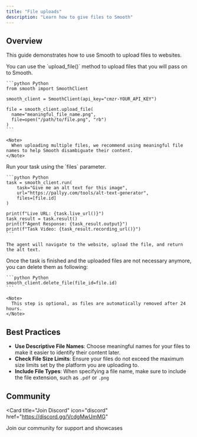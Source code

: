 ```yaml
---
title: "File uploads"
description: "Learn how to give files to Smooth"
---
```


## Overview

This guide demonstrates how to use Smooth to upload files to websites.

<Steps>
  <Step title="Upload the file">
    You can use the `upload_file()` method to upload files that you will pass on to Smooth.

    ```python Python
    from smooth import SmoothClient

    smooth_client = SmoothClient(api_key="cmzr-YOUR_API_KEY")

    file = smooth_client.upload_file(
      name="meaningful_file_name.png", 
      file=open("/path/to/file.png", "rb")
    )
    ```

    <Note>
      When uploading multiple files, we recommend using meaningful file names to help Smooth disambiguate their content.
    </Note>
  </Step>
  
  <Step title="Run the task">
    Run your task using the `files` parameter.

    ```python Python
    task = smooth_client.run(
        task="Give me an alt text for this image",
        url="https://pallyy.com/tools/alt-text-generator",
        files=[file.id]
    )

    print(f"Live URL: {task.live_url()}")
    task_result = task.result()
    print(f"Agent Response: {task_result.output}")
    print(f"Task Video: {task_result.recording_url()}")
    ```

    The agent will navigate to the website, upload the file, and return the alt text.
  </Step>

  <Step title="(Optional) Delete the uploaded files">
    Once the task is finished and the uploaded files are not necessary anymore, you can delete them as following:

    ```python Python
    smooth_client.delete_file(file_id=file.id)
    ```

    <Note>
      This step is optional, as files are automatically removed after 24 hours.
    </Note>
  </Step>
</Steps>

## Best Practices
- **Use Descriptive File Names**: Choose meaningful names for your files to make it easier to identify their content later.
- **Check File Size Limits**: Ensure your files do not exceed the maximum size limits set by the platform you are uploading to.
- **Include File Types**: When specifying a file name, make sure to include the file extension, such as `.pdf` or `.png`

## Community

<Card
  title="Join Discord"
  icon="discord"
  href="https://discord.gg/VcdgMwUmMG"
>
  Join our community for support and showcases
</Card>